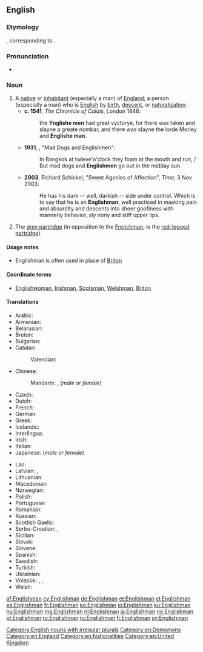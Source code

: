 ==English==

===Etymology===
{{etyl|ang|en}} {{term|engliscmann|lang=ang}}, corresponding to {{compound|English|man|lang=en}}.

===Pronunciation===
* {{IPA|/ˈɪŋ.ɡlɪʃ.mən/|lang=en}}

===Noun===
{{en-noun|Englishmen}}

# A [[native]] or [[inhabitant]] (especially a man) of [[England]]; a person (especially a man) who is [[English]] by [[birth]], [[descent]], or [[naturalization]]. {{defdate|from 7th c.}}
#* '''c. 1541''', ''The Chronicle of Calais'', London 1846:
#*: the '''Ynglishe men''' had great vyctorye, for there was taken and slayne a greate nombar, and there was slayne the lorde Morley and '''Englishe man'''.
#* '''1931''', {{w|Noel Coward}}, "Mad Dogs and Englishmen":
#*: In Bangkok at twleve'o'clock they foam at the mouth and run, / But mad dogs and '''Englishmen''' go out in the midday sun.
#* '''2003''', Richard Schickel, "Sweet Agonies of Affection", ''Time'', 3 Nov 2003:
#*: He has his dark -- well, darkish -- side under control. Which is to say that he is an '''Englishman''', well practiced in masking pain and absurdity and descents into sheer goofiness with mannerly behavior, sly irony and stiff upper lips.
# {{context|UK|lang=en}} The [[grey partridge]] (in opposition to the [[Frenchman]], ie the [[red-legged partridge]]).

====Usage notes====
* Englishman is often used in place of [[Briton]]

====Coordinate terms====
* {{sense|male native of England}} [[Englishwoman]], [[Irishman]], [[Scotsman]], [[Welshman]], [[Briton]]

====Translations====
{{trans-top|native or inhabitant of England}}
* Arabic: {{t|ar|إنجليزي|m|tr='ingiliizi}}
* Armenian: {{t|hy|անգլիացի|tr=angliac’i}}
* Belarusian: {{t|be|англік|m|tr=ánhlik}}
* Breton: {{t+|br|Saoz|m}}
* Bulgarian: {{t+|bg|англичанин|m|tr=angličánin}}
* Catalan: {{t+|ca|anglès|m}}
*: Valencian: {{t+|ca|anglés|m}}
* Chinese:
*: Mandarin: {{t|cmn|英國人|sc=Hani}}, {{t+|cmn|英国人|tr=Yīngguórén|sc=Hani}} (''male or female'')
* Czech: {{t+|cs|Angličan|m}}
* Dutch: {{t+|nl|Engelsman|m}}
* French: {{t+|fr|Anglais|m}}
* German: {{t+|de|Engländer|m}}
* Greek: {{t+|el|Άγγλος|m}}
* Icelandic: {{t+|is|Englendingur|m}}
* Interlingua: {{t+|ia|anglese}}
* Irish: {{t|ga|Sasanach|m}}
* Italian: {{t+|it|inglese|m}}
* Japanese: {{t+|ja|イギリス人|tr=Igirisú-jin}} (''male or female'')
{{trans-mid}}
* Lao: {{t|lo|ຄົນອັງກິດ|tr=khon 'ang-kit|sc=Laoo}}
* Latvian: {{t+|lv|anglis|m}}, {{t|lv|angliete|f}}
* Lithuanian: {{t+|lt|anglas|m}}
* Macedonian: {{t|mk|Англичанец|m|tr=Anglíčanec}}
* Norwegian: {{t+|no|engelskmann|m}}
* Polish: {{t+|pl|Anglik|m}}
* Portuguese: {{t+|pt|inglês|m}}
* Romanian: {{t|ro|Englez|m}}
* Russian: {{t+|ru|англичанин|m|tr=angličánin}}
* Scottish Gaelic: {{t|gd|Sasannach|m}}
* Serbo-Croatian: {{t|sh|Енглез|m|sc=Cyrl}}, {{t|sh|Englez|m}}
* Sicilian: {{t+|scn|ngrisi|m}}
* Slovak: {{t|sk|Angličan|m}}
* Slovene: {{t|sl|Angléž|m}}
* Spanish: {{t+|es|inglés|m}}
* Swedish: {{t+|sv|engelsman|m}}
* Turkish: {{t+|tr|İngiliz}}
* Ukrainian: {{t|uk|англієць|m|tr=anhlíjec'}}
* Volapük: {{qualifier|♂♀}} {{t+|vo|Linglänan}}, {{qualifier|♂}} {{t|vo|hi-Linglänan}}, {{qualifier|♀}} {{t|vo|ji-Linglänan}}
* Welsh: {{t+|cy|Sais|m}}
{{trans-bottom}}

[[Category:English nouns with irregular plurals]]
[[Category:en:Demonyms]]
[[Category:en:England]]
[[Category:en:Nationalities]]
[[Category:en:United Kingdom]]

[[af:Englishman]]
[[cy:Englishman]]
[[de:Englishman]]
[[et:Englishman]]
[[el:Englishman]]
[[es:Englishman]]
[[fr:Englishman]]
[[ko:Englishman]]
[[io:Englishman]]
[[ku:Englishman]]
[[hu:Englishman]]
[[mg:Englishman]]
[[nl:Englishman]]
[[ja:Englishman]]
[[no:Englishman]]
[[pl:Englishman]]
[[ro:Englishman]]
[[ru:Englishman]]
[[fi:Englishman]]
[[sv:Englishman]]